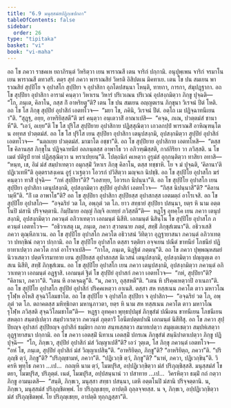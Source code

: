 ```yaml
---
title: "6.9 มนุสฺสมํสปฏิกฺเขปกถา"
tableOfContents: false
sidebar:
  order: 26
type: "tipitaka"
basket: "vi"
book: "vi-maha"
---
```



<DynamicBreadcrumb />

<Division number="280" book="vi-maha">

<Paragraph number="1266" book="vi-maha">
อถ โข ภควา ราชคเห ยถาภิรนฺตํ วิหริตฺวา เยน พาราณสี เตน จาริกํ ปกฺกามิ. อนุปุพฺเพน จาริกํ จรมาโน เยน พาราณสี ตทวสริ. ตตฺร สุทํ ภควา พาราณสิยํ วิหรติ อิสิปตเน มิคทาเย. เตน โข ปน สมเยน พาราณสิยํ สุปฺปิโย จ อุปาสโก สุปฺปิยา จ อุปาสิกา อุภโตปสนฺนา โหนฺติ, ทายกา, การกา, สํฆุปฏฺฐากา. อถ โข สุปฺปิยา อุปาสิกา อารามํ คนฺตฺวา วิหาเรน วิหารํ ปริเวเณน ปริเวณํ อุปสงฺกมิตฺวา ภิกฺขู ปุจฺฉติ—  “โก, ภนฺเต, คิลาโน, กสฺส กิํ อาหริยตู”ติ? เตน โข ปน สมเยน อญฺญตเรน ภิกฺขุนา วิเรจนํ ปีตํ โหติ. อถ โข โส ภิกฺขุ สุปฺปิยํ อุปาสิกํ เอตทโวจ—  “มยา โข, ภคินิ, วิเรจนํ ปีตํ. อตฺโถ เม ปฏิจฺฉาทนีเยนา”ติ. “สุฏฺฐุ, อยฺย, อาหริยิสฺสตี”ติ ฆรํ คนฺตฺวา อนฺเตวาสิํ อาณาเปสิ—  “คจฺฉ, ภเณ, ปวตฺตมํสํ ชานาหี”ติ. “เอวํ, อเยฺย”ติ โข โส ปุริโส สุปฺปิยาย อุปาสิกาย ปฏิสฺสุณิตฺวา เกวลกปฺปํ พาราณสิํ อาหิณฺฑนฺโต น อทฺทส ปวตฺตมํสํ.
</Paragraph>

<Paragraph number="1267" book="vi-maha">
อถ โข โส ปุริโส เยน สุปฺปิยา อุปาสิกา เตนุปสงฺกมิ, อุปสงฺกมิตฺวา สุปฺปิยํ อุปาสิกํ เอตทโวจ—  “นตฺถเยฺย ปวตฺตมํสํ. มาฆาโต อชฺชา”ติ. อถ โข สุปฺปิยาย อุปาสิกาย เอตทโหสิ—  “ตสฺส โข คิลานสฺส ภิกฺขุโน ปฏิจฺฉาทนียํ อลภนฺตสฺส อาพาโธ วา อภิวฑฺฒิสฺสติ, กาลํกิริยา วา ภวิสฺสติ. น โข เมตํ ปติรูปํ ยาหํ ปฏิสฺสุณิตฺวา น หราเปยฺยนฺ”ติ. โปตฺถนิกํ คเหตฺวา อูรุมํสํ อุกฺกนฺติตฺวา ทาสิยา อทาสิ—  “หนฺท, เช, อิมํ มํสํ สมฺปาเทตฺวา อมุกสฺมิํ วิหาเร ภิกฺขุ คิลาโน, ตสฺส ทชฺชาหิ. โย จ มํ ปุจฺฉติ, ‘คิลานา’ติ ปฏิเวเทหี”ติ อุตฺตราสงฺเคน อูรุํ เวเฐตฺวา โอวรกํ ปวิสิตฺวา มญฺจเก นิปชฺชิ. อถ โข สุปฺปิโย อุปาสโก ฆรํ คนฺตฺวา ทาสิํ ปุจฺฉิ—  “กหํ สุปฺปิยา”ติ? “เอสายฺย, โอวรเก นิปนฺนา”ติ.
</Paragraph>

<Paragraph number="1268" book="vi-maha">
อถ โข สุปฺปิโย อุปาสโก เยน สุปฺปิยา อุปาสิกา เตนุปสงฺกมิ, อุปสงฺกมิตฺวา สุปฺปิยํ อุปาสิกํ เอตทโวจ—  “กิสฺส นิปนฺนาสี”ติ? “คิลานามฺหี”ติ. “กิํ เต อาพาโธ”ติ? อถ โข สุปฺปิยา อุปาสิกา สุปฺปิยสฺส อุปาสกสฺส เอตมตฺถํ อาโรเจสิ. อถ โข สุปฺปิโย อุปาสโก—  “อจฺฉริยํ วต โภ, อพฺภุตํ วต โภ. ยาว สทฺธายํ สุปฺปิยา ปสนฺนา, ยตฺร หิ นาม อตฺตโนปิ มํสานิ ปริจฺจตฺตานิ. กิมฺปิมาย อญฺญํ กิญฺจิ อเทยฺยํ ภวิสฺสตี”ติ—  หฏฺโฐ อุทคฺโค เยน ภควา เตนุปสงฺกมิ, อุปสงฺกมิตฺวา ภควนฺตํ อภิวาเทตฺวา เอกมนฺตํ นิสีทิ. เอกมนฺตํ นิสินฺโน โข สุปฺปิโย อุปาสโก ภควนฺตํ เอตทโวจ—  “อธิวาเสตุ เม, ภนฺเต, ภควา สฺวาตนาย ภตฺตํ, สทฺธิํ ภิกฺขุสํเฆนา”ติ. อธิวาเสสิ ภควา ตุณฺหีภาเวน. อถ โข สุปฺปิโย อุปาสโก ภควโต อธิวาสนํ วิทิตฺวา อุฏฺฐายาสนา ภควนฺตํ อภิวาเทตฺวา ปทกฺขิณํ กตฺวา ปกฺกามิ. อถ โข สุปฺปิโย อุปาสโก ตสฺสา รตฺติยา อจฺจเยน ปณีตํ ขาทนียํ โภชนียํ ปฏิยาทาเปตฺวา ภควโต กาลํ อาโรจาเปสิ—  “กาโล, ภนฺเต, นิฏฺฐิตํ ภตฺตนฺ”ติ.
</Paragraph>

<Paragraph number="1269" book="vi-maha">
อถ โข ภควา ปุพฺพณฺหสมยํ นิวาเสตฺวา ปตฺตจีวรมาทาย เยน สุปฺปิยสฺส อุปาสกสฺส นิเวสนํ เตนุปสงฺกมิ, อุปสงฺกมิตฺวา ปญฺญตฺเต อาสเน นิสีทิ, สทฺธิํ ภิกฺขุสํเฆน. อถ โข สุปฺปิโย อุปาสโก เยน ภควา เตนุปสงฺกมิ, อุปสงฺกมิตฺวา ภควนฺตํ อภิวาเทตฺวา เอกมนฺตํ อฏฺฐาสิ. เอกมนฺตํ ฐิตํ โข สุปฺปิยํ อุปาสกํ ภควา เอตทโวจ—  “กหํ, สุปฺปิยา”ติ? “คิลานา, ภควา”ติ. “เตน หิ อาคจฺฉตู”ติ. “น, ภควา, อุสฺสหตี”ติ. “เตน หิ ปริคฺคเหตฺวาปิ อาเนถา”ติ. อถ โข สุปฺปิโย อุปาสโก สุปฺปิยํ อุปาสิกํ ปริคฺคเหตฺวา อาเนสิ. ตสฺสา สห ทสฺสเนน ภควโต ตาว มหาวโณ รุโฬฺห อโหสิ สุจฺฉวิโลมชาโต. อถ โข สุปฺปิโย จ อุปาสโก สุปฺปิยา จ อุปาสิกา—  “อจฺฉริยํ วต โภ, อพฺภุตํ วต โภ. ตถาคตสฺส มหิทฺธิกตา มหานุภาวตา, ยตฺร หิ นาม สห ทสฺสเนน ภควโต ตาว มหาวโณ รุโฬฺห ภวิสฺสติ สุจฺฉวิโลมชาโต”ติ—  หฏฺฐา อุทคฺคา พุทฺธปฺปมุขํ ภิกฺขุสํฆํ ปณีเตน ขาทนีเยน โภชนีเยน สหตฺถา สนฺตปฺเปตฺวา สมฺปวาเรตฺวา ภควนฺตํ ภุตฺตาวิํ โอนีตปตฺตปาณิํ เอกมนฺตํ นิสีทิํสุ. อถ โข ภควา สุปฺปิยญฺจ อุปาสกํ สุปฺปิยญฺจ อุปาสิกํ ธมฺมิยา กถาย สนฺทเสฺสตฺวา สมาทเปตฺวา สมุตฺเตเชตฺวา สมฺปหํเสตฺวา อุฏฺฐายาสนา ปกฺกามิ.
</Paragraph>

<Paragraph number="1270" book="vi-maha">
อถ โข ภควา เอตสฺมิํ นิทาเน เอตสฺมิํ ปกรเณ ภิกฺขุสํฆํ สนฺนิปาตาเปตฺวา ภิกฺขู ปฏิปุจฺฉิ—  “โก, ภิกฺขเว, สุปฺปิยํ อุปาสิกํ มํสํ วิญฺญาเปสี”ติ? เอวํ วุตฺเต, โส ภิกฺขุ ภควนฺตํ เอตทโวจ—  “อหํ โข, ภนฺเต, สุปฺปิยํ อุปาสิกํ มํสํ วิญฺญาเปสินฺ”ติ. “อาหริยิตฺถ, ภิกฺขู”ติ? “อาหริยิตฺถ, ภควา”ติ. “ปริภุญฺชิ ตฺวํ, ภิกฺขู”ติ? “ปริภุญฺชามหํ, ภควา”ติ. “ปฏิเวกฺขิ ตฺวํ, ภิกฺขู”ติ? “นาหํ, ภควา, ปฏิเวกฺขินฺ”ติ. วิครหิ พุทฺโธ ภควา …เป…  กถญฺหิ นาม ตฺวํ, โมฆปุริส, อปฺปฏิเวกฺขิตฺวา มํสํ ปริภุญฺชิสฺสสิ. มนุสฺสมํสํ โข ตยา, โมฆปุริส, ปริภุตฺตํ. เนตํ, โมฆปุริส, อปฺปสนฺนานํ วา ปสาทาย …เป…  วิครหิตฺวา ธมฺมิํ กถํ กตฺวา ภิกฺขู อามนฺเตสิ—  “สนฺติ, ภิกฺขเว, มนุสฺสา สทฺธา ปสนฺนา, เตหิ อตฺตโนปิ มํสานิ ปริจฺจตฺตานิ. น, ภิกฺขเว, มนุสฺสมํสํ ปริภุญฺชิตพฺพํ. โย ปริภุญฺเชยฺย, อาปตฺติ ถุลฺลจฺจยสฺส. น จ, ภิกฺขเว, อปฺปฏิเวกฺขิตฺวา มํสํ ปริภุญฺชิตพฺพํ. โย ปริภุญฺเชยฺย, อาปตฺติ ทุกฺกฏสฺสา”ติ.
</Paragraph>
</Division>